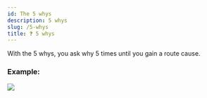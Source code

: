```yaml
---
id: The 5 whys
description: 5 whys
slug: /5-whys
title: ❓ 5 whys
---
```



With the 5 whys, you ask why 5 times until you gain a route cause. 

### Example:

![](/img/5whys.png)
